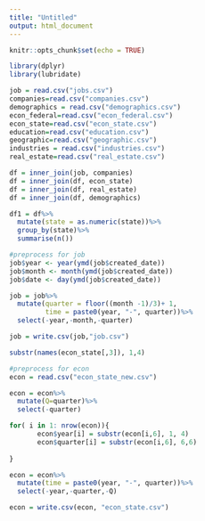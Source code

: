 ```yaml
---
title: "Untitled"
output: html_document
---
```


```r
knitr::opts_chunk$set(echo = TRUE)
```

```r
library(dplyr)
library(lubridate)
```

```r
job = read.csv("jobs.csv")
companies=read.csv("companies.csv")
demographics = read.csv("demographics.csv")
econ_federal=read.csv("econ_federal.csv")
econ_state=read.csv("econ_state.csv")
education=read.csv("education.csv")
geographic=read.csv("geographic.csv")
industries = read.csv("industries.csv")
real_estate=read.csv("real_estate.csv")
```

```r
df = inner_join(job, companies)
df = inner_join(df, econ_state)
df = inner_join(df, real_estate)
df = inner_join(df, demographics)


```

```r
df1 = df%>%
  mutate(state = as.numeric(state))%>%
  group_by(state)%>%
  summarise(n())

```
```R
#preprocess for job
job$year <- year(ymd(job$created_date))
job$month <- month(ymd(job$created_date))
job$date <- day(ymd(job$created_date))

job = job%>%
  mutate(quarter = floor((month -1)/3)+ 1,
         time = paste0(year, "-", quarter))%>%
  select(-year,-month,-quarter)

job = write.csv(job,"job.csv")
```

```r
substr(names(econ_state[,3]), 1,4)

```

```r
#preprocess for econ
econ = read.csv("econ_state_new.csv")

econ = econ%>%
  mutate(Q=quarter)%>%
  select(-quarter)

for( i in 1: nrow(econ)){
       econ$year[i] = substr(econ[i,6], 1, 4)
       econ$quarter[i] = substr(econ[i,6], 6,6)
        
}

econ = econ%>%
  mutate(time = paste0(year, "-", quarter))%>%
  select(-year,-quarter,-Q)

econ = write.csv(econ, "econ_state.csv")

```



